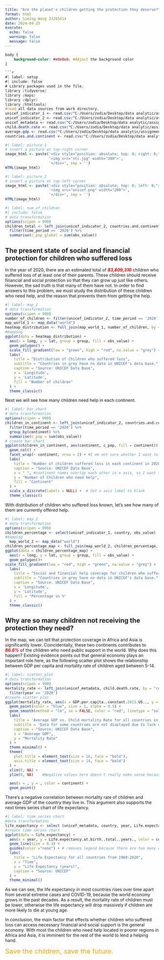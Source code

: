 ---
title: "Are the planet's children getting the protection they deserve?"
format: html
author: Siming Wang 23265414
date: 2024-04-25 
execute:
  echo: false
  warning: false
  message: false
---
```{css, echo=FALSE}
body {
    background-color: #e0e8e0; #Adjust the background color
}

```{r}
#| label: setup
#| include: false
# Library packages used in the file.
library (tidyverse) 
library (maps)
library (dplyr)
library (htmltools)
#read all data sources from work directory.
unicef_indicator_1 <- read.csv("C:/Users/zodia/Desktop/data analytic/assignment_2/unicef_indicator_1.csv", header = TRUE) 
unicef_indicator_2 <- read.csv("C:/Users/zodia/Desktop/data analytic/assignment_2/unicef_indicator_2.csv", header = TRUE)
unicef_metadata <- read.csv("C:/Users/zodia/Desktop/data analytic/assignment_2/unicef_metadata.csv", header = TRUE)
child.death.rate <- read.csv("C:/Users/zodia/Desktop/data analytic/assignment_2/child death rate.csv", header = TRUE) 
average.gdp <- read.csv("C:/Users/zodia/Desktop/data analytic/assignment_2/average gdp.csv", header = TRUE)
countries.and.continent <- read.csv("C:/Users/zodia/Desktop/data analytic/assignment_2/countries and continent.csv", header = TRUE)
```
```{r}
#| label: picture_1
# insert a picture at top-right corner
image_html <- paste('<div style="position: absolute; top: 0; right: 0;">',
                    '<img src="stc.jpg" width="200">',
                    '</div>', sep = '')
HTML(image_html)
```
```{r}
#| label: picture_2
# insert a picture at top-left corner
image_html <- paste('<div style="position: absolute; top: 0; left: 0;">',
                    '<img src="unicef.png" width="200">',
                    '</div>', sep = '')
HTML(image_html)
```
```{r}
#| label: sum_of_children
#| include: false
# data transformation
options(scipen = 999)
children_total <- left_join(unicef_indicator_2, countries.and.continent, by = "country_abb_2") %>% #I use left_join because the data I collected myself from UNICEF contains more countries than the data files from Damien. All the left_join functions in other chunks are used for the same reason.
  filter(time_period == '2020') %>%
  summarise(c_pop_global = sum(obs_value))
```
## The present state of social and financial protection for children who suffered loss
In the year of 2020, there are an estimated total of <span style="color: red;">***83,809,310***</span> children who suffered loss of at least one of their parents. These children should receive financial and social protection so that they can grow up just like others. However, the sad truth is that many of them have not. In order to find answers to this problem, we must study the distribution of these children who need help, and the reason that prevents them from getting the help.

```{r}
#| label: map_1
# data transformation
options(scipen = 999)
number_of_children <- filter(unicef_indicator_2, time_period == '2020') 
map_world_1 <- map_data("world")
heatmap_distribution <- full_join(map_world_1, number_of_children, by = c('region' = 'country'))
#mapping
ggplot(data = heatmap_distribution) +
  aes(x = long, y = lat, group = group, fill = obs_value) +
  geom_polygon() +
  scale_fill_gradient(low = "green", high = "red", na.value = "grey") +
  labs(
    title = "Distribution of Children who suffered loss",
    subtitle = "Countries in grey have no data in UNICEF's data base.",
    caption = "Source: UNICEF Data Base",
    x = 'Longitude',
    y = 'Latitude',
    fill = "Number of children"
  ) +
  theme_classic()

```


Next we will see how many children need help in each continent.

```{r}
#| label: bar_chart
# data transformation
options(scipen = 999)
children_in_continent <- left_join(unicef_indicator_2, countries.and.continent, by = "country_abb_2") %>% 
  filter(time_period == '2020') %>%
  group_by(continent) %>%
  summarise(c_pop = sum(obs_value))
# create bar chart
ggplot(children_in_continent, aes(continent, c_pop, fill = continent)) +
  geom_col() +
  facet_wrap(~ continent, nrow = 2) + #I am not sure whether I want to put them separated, maybe it looks nicer together and create a stronger comparison. But I decide to continue with this to showcase knowledge learned in class.
  labs(
    title = "Number of children suffered loss in each continent in 2020",
    caption = "Source: UNICEF Data Base",
    x = " ", #continent names overlay each other in x axis, so I want to leave it blank.
    y = "Number of Children who need help",
    fill = "Continent"
  ) +
  scale_x_discrete(labels = NULL) +  # Set x axis label to blank
  theme_classic()
```
With distribution of children who suffered loss known, let's see how many of them are currently offered help.
```{r}
#| label: map_2
# data transformation
options(scipen = 999)
children_percentage <- select(unicef_indicator_1, country, obs_value)
#mapping
  map_world_2 <- map_data("world") 
children_percentage_map <- full_join(map_world_2, children_percentage, by = c("region" = "country"))
ggplot(data = children_percentage_map) +
  aes(x = long, y = lat, group = group, fill = obs_value) +
  geom_polygon()+
scale_fill_gradient(low = "red", high = "green", na.value = "grey") +
  labs(
    title = "Social and financial help coverage for children who suffered loss",
    subtitle = "Countries in grey have no data in UNICEF's data base.",
    caption = "Source: UNICEF Data Base",
    x = 'Longitude',
    y = 'Latitude',
    fill = "Percentage in %"
  ) +
  theme_classic()
```
## Why are so many children not receiving the protection they need?
In the map, we can tell that protection coverage in Africa and Asia is significantly lower. Coincidentally, these two continents contributes to <span style="color: red;">***86.6%***</span> of the children who need public support in the world. Why does this happen? Existing evidence points out that general economy plays an important role here, as the following scatter plot shows the relationship between GDP per capita and mortality rate of children aged between 5-14.
```{r}
#| label: scatter_plot
# data transformation
options(scipen = 999)
mortality_rate <- left_join(unicef_metadata, child.death.rate, by = "country_abb_2") %>%
  filter(year == '2020')
#create scatter plot
ggplot(mortality_rate, aes(x = GDP.per.capita..constant.2015.US.., y = OBS_VALUE.Observation.Value)) +
  geom_point(color = "blue", size = 1, alpha = 0.5) +  
  geom_smooth(method = "lm", se = FALSE, color = "red", linetype = "solid") +  #Add linear regression line as requested in the assignment instructions.
  labs(
    title = 'Average GDP vs. Child mortality Rate for all countries in 2020',
    subtitle = 'Data for some countries are not displayed due to lack of data entry in UNICEF data base.',
    caption = "Source: UNICEF Data Base",
    x = "Average GDP",
    y = "Mortality Rate"
  ) +
  theme_minimal() +  
  theme(
    plot.title = element_text(size = 16, face = "bold"),  
    axis.title = element_text(size = 14, face = "bold")   
  ) +
  xlim(0, NA) +  
  ylim(0, NA)    #Negative values here doesn't really make sense because both mortality rate and average GDP will not drop below 0. I want to remove the negative parts in both axes.

  aes(x = , y = , color = continent) +
  geom_point()
```
There's a negative correlation between mortality rate of children and average GDP of the country they live in. This argument also supports the next times series chart of life expectancy.
```{r}
#| label: time_series chart
#data transformation
life_expectancy <- select (unicef_metadata, country, year, Life.expectancy.at.birth..total..years.)
#create time series chart
ggplot(data = life_expectancy) +
  aes(x = year, y = Life.expectancy.at.birth..total..years., color = country) +
  geom_line(size = 0.1) +
  guides(color ="none") + # removes legend because there are too many countries
  labs(
    title = "Life Expectancy for all countries from 1960-2020",
    x = "Time",
    y = "Life Expectancy (years)",
    caption = "Source: UNICEF"
  ) +
  theme_minimal()
```
As we can see, the life expectancy in most countries rises over time apart from several extreme cases and COVID-19, because the world economy grows in the past decades. As a result, the mortality rate of children must be lower, otherwise the life expectancy will drop massively if children are more likely to die at young age.

In conclusion, the main factor that effects whether children who suffered loss can access necessary financial and social support is the general economy. With most the children who need help located in poorer regions in Africa and Asia, it is imminent for the rest of the world to lend a helping hand.

<span style="font-size: 22px; color: orange;">Save the children, save the future.</span>


